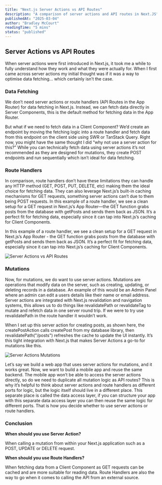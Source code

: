 ```yaml
---
title: "Next.js Server Actions vs API Routes"
description: "A comparison of server actions and API routes in Next.JS"
publishedAt: "2025-03-04"
author: "Bradley McCourt"
readingTime: "5 mins"
status: "published"
---
```


## Server Actions vs API Routes

When server actions were first introduced in Next.js, it took me a while to fully understand how they work and what they were actually for. When I first came across server actions my initial thought was if it was a way to optimise data fetching… which certainly isn’t the case.

### Data Fetching

We don’t need server actions or route handlers (API Routes in the App Router) for data fetching in Next.js. Instead, we can fetch data directly in Server Components, this is the default method for fetching data in the App Router.

But what if we need to fetch data in a Client Component? We’d create an endpoint by moving the fetching logic into a route handler and fetch data from this endpoint on the client side using SWR or TanStack Query. Right now, you might have the same thought I did “why not use a server action for this?” While you can technically fetch data using server actions it’s not recommended as they are designed for mutations, they create POST endpoints and run sequentially which isn’t ideal for data fetching.

### Route Handlers

In comparison, route handlers don’t have these limitations they can handle any HTTP method (GET, POST, PUT, DELETE, etc) making them the ideal choice for fetching data. They can also leverage Next.js’s built-in caching mechanisms for GET requests, something server actions can’t due to them being POST requests. In this example of a route handler, we see a clean setup for a GET request in Next.js’s App Router—the GET function grabs posts from the database with getPosts and sends them back as JSON. It’s a perfect fit for fetching data, especially since it can tap into Next.js’s caching for Client Components.

In this example of a route handler, we see a clean setup for a GET request in Next.js’s App Router - the GET function grabs posts from the database with getPosts and sends them back as JSON. It’s a perfect fit for fetching data, especially since it can tap into Next.js’s caching for Client Components.

![Server Actions vs API Routes](/blog-images/api-route.png)

### Mutations

Now, for mutations, we do want to use server actions. Mutations are operations that modify data on the server, such as creating, updating, or deleting records in a database. An example of this would be an Admin Panel where an admin can edit a users details like their name or email address. Server actions are integrated with Next.js revalidation and navigation systems, this allows us to do things like revalidatePath or revalidateTag to mutate and refetch data in one server round trip. If we were to try use revalidatePath in the route handler it wouldn’t work.

When I set up this server action for creating posts, as shown here, the createPostAction calls createPost from my database library, then revalidatePath("/posts") refreshes the cache to update the UI instantly. It’s this tight integration with Next.js that makes Server Actions a go-to for mutations like this.

![Server Actions Mutations](/blog-images/server-action.png)

Let’s say we build a web app that uses server actions for mutations, and it works great. Now, we want to build a mobile app and reuse the same backend. The mobile app won’t be able to access the server actions directly, so do we need to duplicate all mutation logic as API routes? This is why it’s helpful to think about server actions and route handlers as different ports for logic, but the logic itself should live in a different place. This separate place is called the data access layer, if you can structure your app with this separate data access layer you can then reuse the same logic for different ports. That is how you decide whether to use server actions or route handlers.

### Conclusion

**When should you use Server Action?**

When calling a mutation from within your Next.js application such as a POST, UPDATE or DELETE request. 

**When should you use Route Handlers?**

When fetching data from a Client Component as GET requests can be cached and are more suitable for reading data. Route Handlers are also the way to go when it comes to calling the API from an external source.
